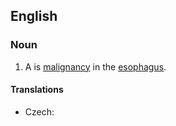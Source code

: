 ==English==
{{wikipedia}}
===Noun===
{{en-noun|head=[[esophageal]] [[cancer]]}}

# {{context|pathology|lang=en}} A is [[cancer|malignancy]] in the [[esophagus]].

====Translations====
{{trans-top|cancer}}
* Czech: {{t|cs|rakovina jícnu|f}}
{{trans-mid}}
{{trans-bottom}}